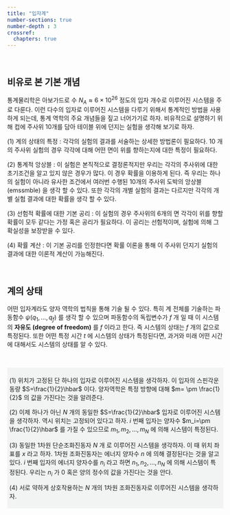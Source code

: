 ```yaml
---
title: "입자계"
number-sections: true
number-depth : 3
crossref:
  chapters: true
---
```


</br>

## 비유로 본 기본 개념 {.unnumbered}

통계물리학은 아보가드로 수 $N_A \approx 6\times 10^{26}$ 정도의 입자 개수로 이루어진 시스템을 주로 다룬다. 이런 다수의 입자로 이루어진 시스템을 다루기 위해서 통계적인 방법을 사용하게 되는데, 통계 역학의 주요 개념들을 짚고 너어가기로 하자. 비유적으로 설명하기 위해 컵에 주사위 10개를 담아 테이블 위에 던지는 실험을 생각해 보기로 하자.


($1$) 계의 상태의 특정 : 각각의 실험의 결과를 서술하는 상세한 방법론이 필요하다. 10 개의 주사위 실험의 경우 각각에 대해 어떤 면이 위를 향하는지에 대한 특정이 필요하다.

($2$) 통계적 앙상블 : 이 실험은 본직적으로 결정론적지만 우리는 각각의 주사위에 대한 초기조건을 알고 있지 않은 경우가 많다. 이 경우 확률을 이용하게 된다. 즉 우리는 하나의 실험이 아니라 유사한 조건에서 여러번 수행된 10개의 주사위 도박의 앙상블(emssmble) 을 생각 할 수 있다. 또한 각각의 개별 실험의 결과는 다르지만 각각의 개별 실험 결과에 대한 확률을 생각 할 수 있다. 

($3$) 선험적 확률에 대한 기본 공리 : 이 실험의 경우 주사위의 6개의 면 각각이 위를 향할 확률이 모두 같다는 가정 혹은 공리가 필요하다. 이 공리는 선험적이며, 실험에 의해 그 확실성을 보장받을 수 있다.

($4$) 확률 계산 : 이 기본 공리를 인정한다면 확률 이론을 통해 이 주사위 던지기 실험의 결과에 대한 이론적 계산이 가능해진다.


</br>

## 계의 상태 

어떤 입자계라도 양자 역학의 법칙을 통해 기술 될 수 있다. 특히 계 전체를 기술하는 파동함수 $\psi (q_1,\ldots,\,q_f)$ 를 생각 할 수 있으며 파동함수의 독립변수가 $f$ 개 일 때 이 시스템의 **자유도 (degree of freedom)** 를 $f$ 이라고 한다. 즉 시스템의 상태는 $f$ 개의 값으로 특정된다. 또한 어떤 특정 시간 $t$ 에 시스템의 상태가 특정된다면, 과거와 미래 어떤 시간에 대해서도 시스템의 상태를 알 수 있다.

</br>

<div class="border" style="background-color:#F2F4F4  ;padding:5px;">

::: {#exm-part1_system_of_particles_1}

($1$) 위치가 고정된 단 하나의 입자로 이루어진 시스템을 생각하자. 이 입자의 스핀각운동량 $S=\frac{1}{2}\hbar$ 이다. 양자역학은 특정 방향에 대해 $m= \pm \frac{1}{2}$ 의 값을 가진다는 것을 알려준다. 

($2$) 이제 하나가 아닌 $N$ 개의 동일한 $S=\frac{1}{2}\hbar$ 입자로 이루어진 시스템을 생각하자. 역시 위치는 고정되어 있다고 하자. $i$ 번째 입자는 양자수 $m_i=\pm \frac{1}{2}\hbar$ 를 가질 수 있으므로 $m_1,\,m_2,\ldots, m_N$ 에 의해 시스템이 특정된다.

($3$) 동일한 1차원 단순조화진동자 $N$ 개 로 이루어진 시스템을 생각하자. 이 때 위치 좌표를 $x$ 라고 하자. 1차원 조화진동자는 에너지 양자수 $n$ 에 의해 결정된다는 것을 알고 있다. $i$ 번째 입자의 에너지 양자수를 $n_i$ 라고 하면 $n_1,\,n_2,\ldots,\, n_N$ 에 의해 시스템이 특정된다. 우리는 $n_i$ 가 $0$ 혹은 양의 정수의 값을 가진다는 것을 안다. 

($4$) 서로 약하게 상호작용하는 $N$ 개의 1차원 조화진동자로 이루어진 시스템을 생각하자. 

:::

</div>